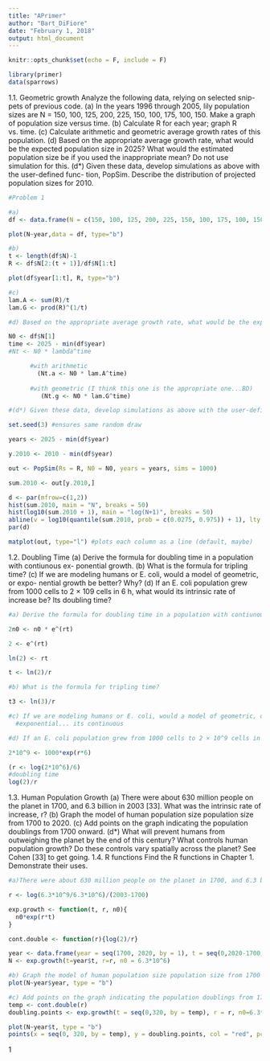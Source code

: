```yaml
---
title: "APrimer"
author: "Bart_DiFiore"
date: "February 1, 2018"
output: html_document
---
```


```r
knitr::opts_chunk$set(echo = F, include = F)
```

```r

library(primer)
data(sparrows)

```


1.1. Geometric growth Analyze the following data, relying on selected snip- pets of previous code.
(a) In the years 1996 through 2005, lily population sizes are N = 150, 100, 125, 200, 225, 150, 100, 175, 100, 150. Make a graph of population size versus time. 
(b) Calculate R for each year; graph R vs. time.
(c) Calculate arithmetic and geometric average growth rates of this population. 
(d) Based on the appropriate average growth rate, what would be the expected population size in 2025? What would the estimated population size be if you used the inappropriate mean? Do not use simulation for this.
(d*) Given these data, develop simulations as above with the user-defined func- tion, PopSim. Describe the distribution of projected population sizes for 2010.



```r

#Problem 1 

#a) 
df <- data.frame(N = c(150, 100, 125, 200, 225, 150, 100, 175, 100, 150), year = seq(1996, 2005, by=1))

plot(N~year,data = df, type="b")

#b)
t <- length(df$N)-1
R <- df$N[2:(t + 1)]/df$N[1:t]

plot(df$year[1:t], R, type="b")

#c)
lam.A <- sum(R)/t
lam.G <- prod(R)^(1/t)

#d) Based on the appropriate average growth rate, what would be the expected population size in 2025? What would the estimated population size be if you used the inappropriate mean? Do not use simulation for this.

N0 <- df$N[1]
time <- 2025 - min(df$year)
#Nt <- N0 * lambda^time

      #with arithmetic
        (Nt.a <- N0 * lam.A^time)
        
      #with geometric (I think this one is the appropriate one...BD)
         (Nt.g <- N0 * lam.G^time)

#(d*) Given these data, develop simulations as above with the user-defined func- tion, PopSim. Describe the distribution of projected population sizes for 2010.

set.seed(3) #ensures same random draw

years <- 2025 - min(df$year)

y.2010 <- 2010 - min(df$year)

out <- PopSim(Rs = R, N0 = N0, years = years, sims = 1000)

sum.2010 <- out[y.2010,]

d <- par(mfrow=c(1,2))
hist(sum.2010, main = "N", breaks = 50)
hist(log10(sum.2010 + 1), main = "log(N+1)", breaks = 50)
abline(v = log10(quantile(sum.2010, prob = c(0.0275, 0.975)) + 1), lty = 3)
par(d)

matplot(out, type="l") #plots each column as a line (default, maybe)

```

1.2. Doubling Time
(a) Derive the formula for doubling time in a population with contiunous ex- ponential growth.
(b) What is the formula for tripling time?
(c) If we are modeling humans or E. coli, would a model of geometric, or expo- nential growth be better? Why?
(d) If an E. coli population grew from 1000 cells to 2 × 109 cells in 6 h, what would its intrinsic rate of increase be? Its doubling time?

```r

#a) Derive the formula for doubling time in a population with contiunous ex- ponential growth.

2n0 <- n0 * e^(rt)

2 <- e^(rt)

ln(2) <- rt

t <- ln(2)/r

#b) What is the formula for tripling time?

t3 <- ln(3)/r

#c) If we are modeling humans or E. coli, would a model of geometric, or exponential growth be better? Why?
  #exponential... its continuous

#d) If an E. coli population grew from 1000 cells to 2 × 10^9 cells in 6 h, what would its intrinsic rate of increase be? Its doubling time? 

2*10^9 <- 1000*exp(r*6)

(r <- log(2*10^6)/6)
#doubling time 
log(2)/r

```



1.3. Human Population Growth
(a) There were about 630 million people on the planet in 1700, and 6.3 billion in 2003 [33]. What was the intrinsic rate of increase, r?
(b) Graph the model of human population size population size from 1700 to 2020.
(c) Add points on the graph indicating the population doublings from 1700 onward.
(d*) What will prevent humans from outweighing the planet by the end of this century? What controls human population growth? Do these controls vary spatially across the planet? See Cohen [33] to get going.
1.4. R functions
Find the R functions in Chapter 1. Demonstrate their uses.

```r
#a)There were about 630 million people on the planet in 1700, and 6.3 billion in 2003 [33]. What was the intrinsic rate of increase, r?

r <- log(6.3*10^9/6.3*10^6)/(2003-1700)

exp.growth <- function(t, r, n0){
  n0*exp(r*t)
}

cont.double <- function(r){log(2)/r}

year <- data.frame(year = seq(1700, 2020, by = 1), t = seq(0,2020-1700, by =1))
N <- exp.growth(t=year$t, r=r, n0 = 6.3*10^6) 

#b) Graph the model of human population size population size from 1700 to 2020.
plot(N~year$year, type = "b")

#c) Add points on the graph indicating the population doublings from 1700 onward.
temp <- cont.double(r)
doubling.points <- exp.growth(t = seq(0,320, by = temp), r = r, n0=6.3*10^6)

plot(N~year$t, type = "b")
points(x = seq(0, 320, by = temp), y = doubling.points, col = "red", pch = 3)

```

1 